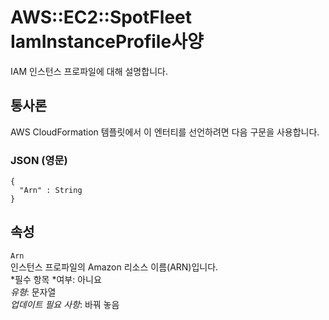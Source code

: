 # AWS::EC2::SpotFleet IamInstanceProfile사양

IAM 인스턴스 프로파일에 대해 설명합니다.

## 통사론

AWS CloudFormation 템플릿에서 이 엔터티를 선언하려면 다음 구문을 사용합니다.

### JSON (영문)

```
{
  "Arn" : String
}
```

## 속성

`Arn`  
인스턴스 프로파일의 Amazon 리소스 이름(ARN)입니다.  
*필수 항목 *여부: 아니요  
_유형_: 문자열  
_업데이트 필요 사항_: 바꿔 놓음

